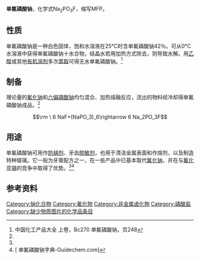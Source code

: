 {{chembox
|ImageFile=Sodium monofluorophosphate.svg
|ImageSize=
|IUPACName = Disodium phosphorofluoridate
| NameEn = Sodium monofluorophosphate
|OtherNames= 氟磷酸钠；一氟磷酸钠
|Abbreviations = MFP
|Section1= {{Chembox Identifiers
| ChemSpiderID_Ref = {{chemspidercite|correct|chemspider}}
| ChemSpiderID = 22686
| ChEBI_Ref = {{ebicite|changed|EBI}} 
| ChEBI = 86431
| InChI = 1/FH2O3P.2Na/c1-5(2,3)4;;/h(H2,2,3,4);;/q;2*+1/p-2
| InChIKey = BFDWBSRJQZPEEB-NUQVWONBAA
| SMILES = [Na+].[Na+].[O-]P([O-])(F)=O
| StdInChI_Ref = {{stdinchicite|correct|chemspider}}
| StdInChI = 1S/FH2O3P.2Na/c1-5(2,3)4;;/h(H2,2,3,4);;/q;2*+1/p-2
| StdInChIKey_Ref = {{stdinchicite|correct|chemspider}}
| StdInChIKey = BFDWBSRJQZPEEB-UHFFFAOYSA-L
| CASNo_Ref = {{cascite|correct|CAS}}
| CASNo = 10163-15-2
| UNII_Ref = {{fdacite|changed|FDA}}
| UNII = C810JCZ56Q
| ChEMBL_Ref = {{ebicite|changed|EBI}}
| ChEMBL = 1200892
| PubChem=24266
| RTECS = TE6130000
| EINECS = 233-433-0
}}
|Section2= {{Chembox Properties
|  Formula=Na<sub>2</sub>PFO<sub>3</sub>
|  MolarMass= 143.95 
|  Appearance=无色固体
|  Density=
|  MeltingPt=625 °C
|  BoilingPt=
|  Solubility=可溶于水
  }}
|Section3= {{Chembox Hazards
|  EUIndex = 未列出
|  MainHazards=
|  FlashPt= 不可燃
  }}
}}

'''单氟磷酸钠'''，化学式Na<sub>2</sub>PO<sub>3</sub>F，缩写MFP。

==性质==
单氟磷酸钠是一种白色固体，饱和水溶液在25°C时含单氟磷酸钠42％。可从0°C水溶液中获得单氟磷酸钠十水合物，结晶水若用加热方式除去，则导致水解。用[[乙醇|乙醇]]或其他[[有机溶剂|有机溶剂]]多次[[萃取|萃取]]可得无水单氟磷酸钠。<ref name="zghg" >中国化工产品大全 上卷，Bc270 单氟磷酸钠，页248</ref>

==制备==
理论量的[[氟化钠|氟化钠]]和[[六偏磷酸钠|六偏磷酸钠]]均匀混合、加热熔融反应，流出的物料经冷却得单氟磷酸钠成品。<ref name="zghg" />
:<math>\rm \ 6 NaF+(NaPO_3)_6\rightarrow 6 Na_2PO_3F</math>

==用途==
单氟磷酸钠可用作[[防龋剂|防龋剂]]、牙齿[[脱敏剂|脱敏剂]]，也用于清洁金属表面和作熔剂，以及制造特种玻璃。它一般为牙膏配方之一，在一些产品中已基本取代[[氟化钠|氟化钠]]，并在与[[氟化亚锡|氟化亚锡]]的竞争中取得了优势。<ref name="zghg" /><ref>[{{Cite web |url=http://www.guidechem.com/dictionary/10163-15-2.html |title=单氟磷酸钠字典-Guidechem.com{{en}} |access-date=2011-12-30 |archive-date=2019-09-24 |archive-url=https://web.archive.org/web/20190924193418/https://www.guidechem.com/dictionary/10163-15-2.html |dead-url=no }} 单氟磷酸钠字典-Guidechem.com{{en}}]</ref>

{{口腔病药物}}
{{矿物补充剂}}

==参考资料==
{{reflist}}

[[Category:钠化合物|Category:钠化合物]]
[[Category:氟化物|Category:氟化物]]
[[Category:非金属卤化物|Category:非金属卤化物]]
[[Category:磷酸盐|Category:磷酸盐]]
[[Category:缺少物质图片的化学品条目|Category:缺少物质图片的化学品条目]]